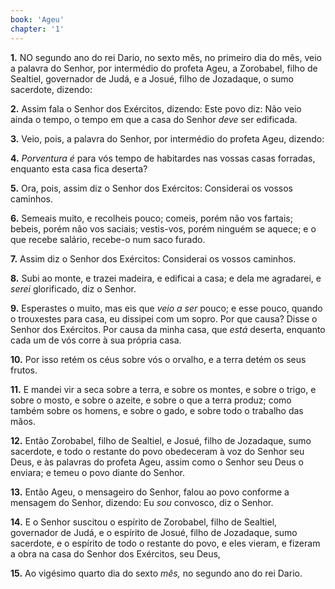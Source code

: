 ```yaml
---
book: 'Ageu'
chapter: '1'
---
```


**1.** NO segundo ano do rei Dario, no sexto mês, no primeiro dia do mês, veio a palavra do Senhor, por intermédio do profeta Ageu, a Zorobabel, filho de Sealtiel, governador de Judá, e a Josué, filho de Jozadaque, o sumo sacerdote, dizendo:

**2.** Assim fala o Senhor dos Exércitos, dizendo: Este povo diz: Não veio ainda o tempo, o tempo em que a casa do Senhor *deve* ser edificada.

**3.** Veio, pois, a palavra do Senhor, por intermédio do profeta Ageu, dizendo:

**4.** *Porventura é* para vós tempo de habitardes nas vossas casas forradas, enquanto esta casa fica deserta?

**5.** Ora, pois, assim diz o Senhor dos Exércitos: Considerai os vossos caminhos.

**6.** Semeais muito, e recolheis pouco; comeis, porém não vos fartais; bebeis, porém não vos saciais; vestis-vos, porém ninguém se aquece; e o que recebe salário, recebe-o num saco furado.

**7.** Assim diz o Senhor dos Exércitos: Considerai os vossos caminhos.

**8.** Subi ao monte, e trazei madeira, e edificai a casa; e dela me agradarei, e *serei* glorificado, diz o Senhor.

**9.** Esperastes o muito, mas eis que *veio a ser* pouco; e esse pouco, quando o trouxestes para casa, eu dissipei com um sopro. Por que causa? Disse o Senhor dos Exércitos. Por causa da minha casa, que *está* deserta, enquanto cada um de vós corre à sua própria casa.

**10.** Por isso retém os céus sobre vós o orvalho, e a terra detém os seus frutos.

**11.** E mandei vir a seca sobre a terra, e sobre os montes, e sobre o trigo, e sobre o mosto, e sobre o azeite, e sobre o que a terra produz; como também sobre os homens, e sobre o gado, e sobre todo o trabalho das mãos.

**12.** Então Zorobabel, filho de Sealtiel, e Josué, filho de Jozadaque, sumo sacerdote, e todo o restante do povo obedeceram à voz do Senhor seu Deus, e às palavras do profeta Ageu, assim como o Senhor seu Deus o enviara; e temeu o povo diante do Senhor.

**13.** Então Ageu, o mensageiro do Senhor, falou ao povo conforme a mensagem do Senhor, dizendo: Eu *sou* convosco, diz o Senhor.

**14.** E o Senhor suscitou o espírito de Zorobabel, filho de Sealtiel, governador de Judá, e o espírito de Josué, filho de Jozadaque, sumo sacerdote, e o espírito de todo o restante do povo, e eles vieram, e fizeram a obra na casa do Senhor dos Exércitos, seu Deus,

**15.** Ao vigésimo quarto dia do sexto *mês,* no segundo ano do rei Dario.